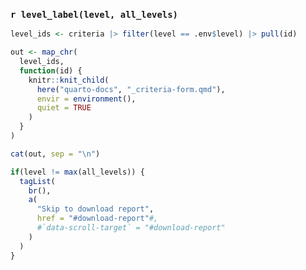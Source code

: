 ### `r level_label(level, all_levels)`

```r
level_ids <- criteria |> filter(level == .env$level) |> pull(id)

out <- map_chr(
  level_ids,
  function(id) {
    knitr::knit_child(
      here("quarto-docs", "_criteria-form.qmd"),
      envir = environment(),
      quiet = TRUE
    )
  }
)

cat(out, sep = "\n")
```

```r
if(level != max(all_levels)) {
  tagList(
    br(),
    a(
      "Skip to download report",
      href = "#download-report"#,
      #`data-scroll-target` = "#download-report"
    )
  )
}
```